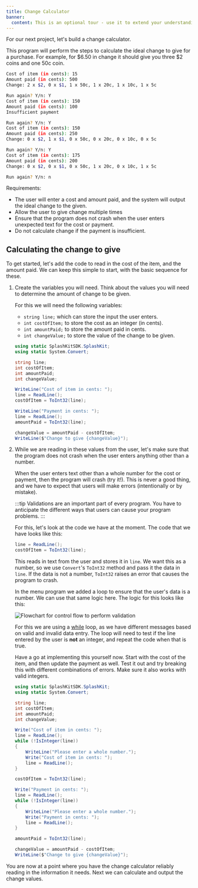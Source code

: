 ```yaml
---
title: Change Calculator
banner: 
  content: This is an optional tour - use it to extend your understanding.
---
```


For our next project, let's build a change calculator.

This program will perform the steps to calculate the ideal change to give for a purchase. For example, for $6.50 in change it should give you three $2 coins and one 50c coin.

```bash title="Terminal output example (not code)"
Cost of item (in cents): 15
Amount paid (in cents): 500
Change: 2 x $2, 0 x $1, 1 x 50c, 1 x 20c, 1 x 10c, 1 x 5c

Run again? Y/n: Y
Cost of item (in cents): 150
Amount paid (in cents): 100
Insufficient payment

Run again? Y/n: Y
Cost of item (in cents): 150
Amount paid (in cents): 250
Change: 0 x $2, 1 x $1, 0 x 50c, 0 x 20c, 0 x 10c, 0 x 5c

Run again? Y/n: Y
Cost of item (in cents): 175 
Amount paid (in cents): 200
Change: 0 x $2, 0 x $1, 0 x 50c, 1 x 20c, 0 x 10c, 1 x 5c

Run again? Y/n: n
```

Requirements:

- The user will enter a cost and amount paid, and the system will output the ideal change to the given.
- Allow the user to give change multiple times
- Ensure that the program does not crash when the user enters unexpected text for the cost or payment.
- Do not calculate change if the payment is insufficient.

## Calculating the change to give

To get started, let's add the code to read in the cost of the item, and the amount paid. We can keep this simple to start, with the basic sequence for these.

1. Create the variables you will need. Think about the values you will need to determine the amount of change to be given.

    <Accordion>
      <AccordionItem header="Code to calculate change">

    For this we will need the following variables:

    - `string line;` which can store the input the user enters.
    - `int costOfItem;` to store the cost as an integer (in cents).
    - `int amountPaid;` to store the amount paid in cents.
    - `int changeValue;` to store the value of the change to be given.

    ```cs
    using static SplashKitSDK.SplashKit;
    using static System.Convert;

    string line;
    int costOfItem;
    int amountPaid;
    int changeValue;

    WriteLine("Cost of item in cents: ");
    line = ReadLine();
    costOfItem = ToInt32(line);

    WriteLine("Payment in cents: ");
    line = ReadLine();
    amountPaid = ToInt32(line);

    changeValue = amountPaid - costOfItem;
    WriteLine($"Change to give {changeValue}");
    ```

      </AccordionItem>
    </Accordion>

2. While we are reading in these values from the user, let's make sure that the program does not crash when the user enters anything other than a number.
   
    When the user enters text other than a whole number for the cost or payment, then the program will crash (try it!). This is never a good thing, and we have to expect that users will make errors (intentionally or by mistake).

    :::tip
    Validations are an important part of every program. You have to anticipate the different ways that users can cause your program problems.
    :::

    For this, let's look at the code we have at the moment. The code that we have looks like this:

    ```csharp
    line = ReadLine();
    costOfItem = ToInt32(line);
    ```

    This reads in text from the user and stores it in `line`. We want this as a number, so we use `Convert`'s `ToInt32` method and pass it the data in `line`.  If the data is not a number, `ToInt32` raises an error that causes the program to crash.

    In the menu program we added a loop to ensure that the user's data is a number. We can use that same logic here. The logic for this looks like this:

    ![Flowchart for control flow to perform validation](./images/change-calc-3-validation.png)

    For this we are using a [while](/book/part-1-instructions/3-control-flow/2-trailside/04-1-while-loop) loop, as we have different messages based on valid and invalid data entry. The loop will need to test if the line entered by the user is **not** an integer, and repeat the code when that is true.

    Have a go at implementing this yourself now. Start with the cost of the item, and then update the payment as well. Test it out and try breaking this with different combinations of errors. Make sure it also works with valid integers.

    <Accordion>
      <AccordionItem header="Code for validating input">

    ```cs {11-16,22-27}
    using static SplashKitSDK.SplashKit;
    using static System.Convert;

    string line;
    int costOfItem;
    int amountPaid;
    int changeValue;

    Write("Cost of item in cents: ");
    line = ReadLine();
    while (!IsInteger(line))
    {
        WriteLine("Please enter a whole number.");
        Write("Cost of item in cents: ");
        line = ReadLine();
    }

    costOfItem = ToInt32(line);

    Write("Payment in cents: ");
    line = ReadLine();
    while (!IsInteger(line))
    {
        WriteLine("Please enter a whole number.");
        Write("Payment in cents: ");
        line = ReadLine();
    }

    amountPaid = ToInt32(line);

    changeValue = amountPaid - costOfItem;
    WriteLine($"Change to give {changeValue}");
    ```

      </AccordionItem>
    </Accordion>

You are now at a point where you have the change calculator reliably reading in the information it needs. Next we can calculate and output the change values.
